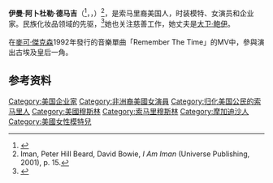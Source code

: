 {{Infobox model
| name         = Iman <br /> ايمان
| image        = Iman at the 2009 Tribeca Film Festival.jpg
| caption      = 2009年[[翠贝卡电影节|翠贝卡电影节]]上的伊曼
| birth_name   = Iman Mohamed Abdulmajid
| birth_date   = {{Birth date and age|1955|7|25}}
| birth_place  = {{flagcountry|Somalia}}[[摩加迪沙|摩加迪沙]]
| nationality  = {{flagcountry|Somalia}}<br>{{flagcountry|USA}}
| ethnicity    = [[索马里人|索马里人]]
| religion     = [[伊斯兰教|伊斯兰教]]<ref name="Taebsee"/>
| occupation   = 模特、演员
| spouse       = 前NBA球員<br>(1973–1975)<br>[[Spencer_Haywood|Spencer Haywood]]<br>(1977–1987)<br>[[大衛·鮑伊|大衛·鮑伊]]<br>（1992年–2016）
| children     = Zulekha Haywood (b. 1978)<br>Alexandria Zahra Jones (b. 2000)
| height       = {{height|ft=5|in=10}}<ref name="Fmdiap">{{cite web |url= http://www.fashionmodeldirectory.com/models/iman_abdulmajid/ |title= Iman Abdulmajid – Profile |publisher= [[Fashion_Model_Directory|Fashion Model Directory]] |accessdate= 2012-05-09 |archive-date= 2012-03-14 |archive-url= https://www.webcitation.org/669RRWRZE?url=http://www.fashionmodeldirectory.com/models/Iman_Abdulmajid/ |dead-url= no }}</ref>
| weight       =
| hair_color   = 深褐<ref name="Fmdiap"/>
| eye_color    = 深褐<ref name="Fmdiap"/>
| measurements = (US/UK) 34-28-38 ; (EU) 86.5-71-96.5<ref name="Fmdiap"/>
| dress_size   = (US) 6 ; (EU) 36<ref name="Fmdiap"/>
| shoe_size    =
| agency       = [https://web.archive.org/web/20100526015159/http://www.tessmanagement.com/details.aspx?modelID=27486&subid=2365&mainsubid=2365 Tess Management]
| website      = {{URL|DestinationIman.com}}
}}
'''伊曼·阿卜杜勒·德马吉'''（{{lang-so|  Imaan Maxamed Cabdimajiid}}<ref name="Lmkti">{{cite news|title=Maxaad ka taqaanaa Iman?|url=http://www.ladaneey.com/?p=4139|accessdate=26 April 2013|newspaper=Ladaneey|date=March 23, 2010|deadurl=yes|archiveurl=https://archive.is/20130616011037/http://www.ladaneey.com/?p=4139|archivedate=2013年6月16日}}</ref>，{{lang-ar|ايمان محمد عبد المجيد}}，{{bd|1955年|7月25日||}}）<ref>Iman, Peter Hill Beard, David Bowie, ''I Am Iman'' (Universe Publishing, 2001), p. 15.</ref>，是索马里裔美国人，时装模特、女演员和企业家。民族化妆品领域的先驱，<ref name="Wwnnf">{{cite book|title=Working Woman, Volume 20, Issues 1–6|date=1995|publisher=MacDonald Communications Corporation|page=67|url=https://www.google.com.au/books?id=EfwfAQAAIAAJ&q=%22Iman+is+outselling+Flori+Roberts+and+Fashion+Fair,+the+two+stalwarts+of+the+ethnic-+cosmetics+market.%22&dq=%22Iman+is+outselling+Flori+Roberts+and+Fashion+Fair,+the+two+stalwarts+of+the+ethnic-+cosmetics+market.%22&hl=en&sa=X&ved=0ahUKEwj0s-WMrcTaAhVJO7wKHXHwDw8Q6AEIJzAA|}}</ref>她也关注慈善工作，她丈夫是[[大卫·鲍伊|大卫·鲍伊]]。<br><br>
在[[麥可·傑克森|麥可·傑克森]]1992年發行的音樂單曲「Remember The Time」的MV中，參與演出古埃及皇后一角。
==参考资料==
{{reflist}}
{{Authority control}}

{{DEFAULTSORT: Iman}}
[[Category:美国企业家|Category:美国企业家]]
[[Category:非洲裔美國女演員|Category:非洲裔美國女演員]]
[[Category:归化美国公民的索马里人|Category:归化美国公民的索马里人]]
[[Category:美國穆斯林|Category:美國穆斯林]]
[[Category:索马里穆斯林|Category:索马里穆斯林]]
[[Category:摩加迪沙人|Category:摩加迪沙人]]
[[Category:美國女性模特兒|Category:美國女性模特兒]]